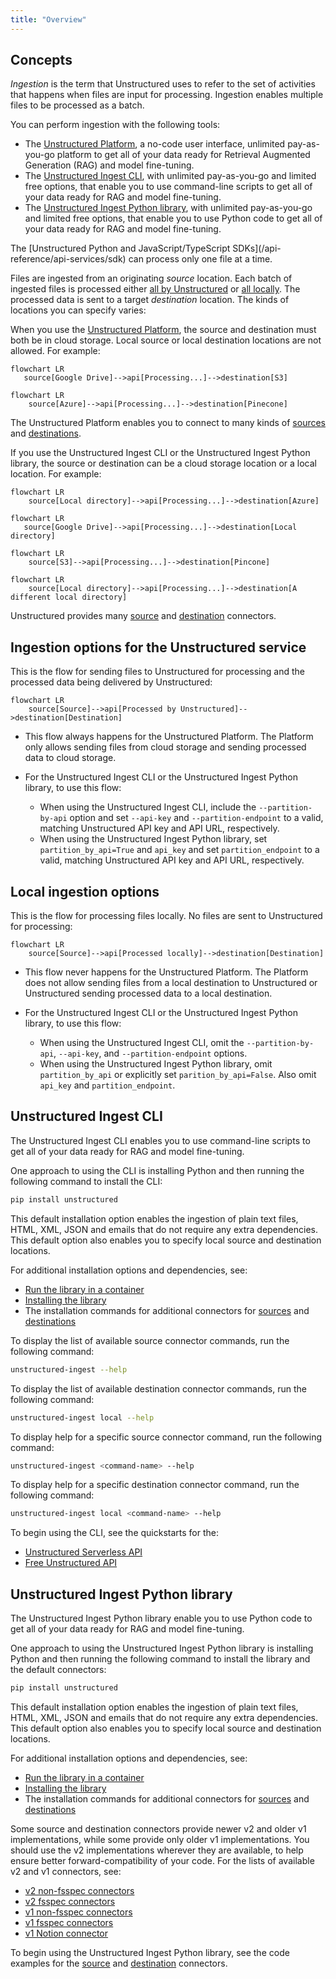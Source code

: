 ```yaml
---
title: "Overview"
---
```


## Concepts

*Ingestion* is the term that Unstructured uses to refer to the set of activities that happens when files are input for processing. Ingestion enables multiple files to be processed as a batch.

You can perform ingestion with the following tools:

- The [Unstructured Platform](/platform/overview), a no-code user interface, unlimited pay-as-you-go platform to get all of your data ready for Retrieval Augmented Generation (RAG) and model fine-tuning.
- The [Unstructured Ingest CLI](#unstructured-ingest-cli), with unlimited pay-as-you-go and limited free options, that enable you to use command-line scripts to get all of your data ready for RAG and model fine-tuning.
- The [Unstructured Ingest Python library](#unstructured-ingest-python-library), with unlimited pay-as-you-go and limited free options, that enable you to use Python code to get all of your data ready for RAG and model fine-tuning.

<Info>
    The [Unstructured Python and JavaScript/TypeScript SDKs](/api-reference/api-services/sdk) can process only one file at a time.
</Info>

Files are ingested from an originating *source* location. Each batch of ingested files is processed either [all by Unstructured](#ingestion-options-for-the-unstructured-service) or [all locally](#local-ingestion-options). The processed data is sent to a target *destination* location. The kinds of locations you can specify varies:

When you use the [Unstructured Platform](/platform/overview), the source and destination must both be in cloud storage. Local source or local destination locations are not allowed. For example:

 ```mermaid
flowchart LR
    source[Google Drive]-->api[Processing...]-->destination[S3]
```

```mermaid
flowchart LR
    source[Azure]-->api[Processing...]-->destination[Pinecone]
```

The Unstructured Platform enables you to connect to many kinds of [sources](/platform/platform-source-connectors/overview) and [destinations](/platform/platform-destination-connectors/overview).

If you use the Unstructured Ingest CLI or the Unstructured Ingest Python library, the source or destination can be a cloud storage location or a local location. For example:

```mermaid
flowchart LR
    source[Local directory]-->api[Processing...]-->destination[Azure]
```

 ```mermaid
flowchart LR
    source[Google Drive]-->api[Processing...]-->destination[Local directory]
```

```mermaid
flowchart LR
    source[S3]-->api[Processing...]-->destination[Pincone]
```

```mermaid
flowchart LR
    source[Local directory]-->api[Processing...]-->destination[A different local directory]
```

Unstructured provides many [source](/api-reference/ingest/source-connectors/overview) and [destination](/api-reference/ingest/destination-connector/overview) connectors.

## Ingestion options for the Unstructured service

This is the flow for sending files to Unstructured for processing and the processed data being delivered by Unstructured:

```mermaid
flowchart LR
    source[Source]-->api[Processed by Unstructured]-->destination[Destination]
```

- This flow always happens for the Unstructured Platform. The Platform only allows sending files from cloud storage and sending processed data to cloud storage.
- For the Unstructured Ingest CLI or the Unstructured Ingest Python library, to use this flow:

  - When using the Unstructured Ingest CLI, include the `--partition-by-api` option and set `--api-key` and `--partition-endpoint` to a valid, matching Unstructured API key and API URL, respectively.
  - When using the Unstructured Ingest Python library, set `partition_by_api=True` and `api_key` and set `partition_endpoint` to a valid, matching Unstructured API key and API URL, respectively.

## Local ingestion options

This is the flow for processing files locally. No files are sent to Unstructured for processing:

```mermaid
flowchart LR
    source[Source]-->api[Processed locally]-->destination[Destination]
```

- This flow never happens for the Unstructured Platform. The Platform does not allow sending files from a local destination to Unstructured or Unstructured sending processed data to a local destination.
- For the Unstructured Ingest CLI or the Unstructured Ingest Python library, to use this flow:

  - When using the Unstructured Ingest CLI, omit the `--partition-by-api`, `--api-key`, and `--partition-endpoint` options.
  - When using the Unstructured Ingest Python library, omit `partition_by_api` or explicitly set `parition_by_api=False`. Also omit `api_key` and `partition_endpoint`.

## Unstructured Ingest CLI

The Unstructured Ingest CLI enables you to use command-line scripts to get all of your data ready for RAG and model fine-tuning.

One approach to using the CLI is installing Python and then running the following command to install the CLI:

```bash
pip install unstructured
```

This default installation option enables the ingestion of plain text files, HTML, XML, JSON and emails that do not require any extra dependencies. This default option also enables you to specify local source and destination locations.

For additional installation options and dependencies, see:

- [Run the library in a container](https://github.com/Unstructured-IO/unstructured/tree/main?tab=readme-ov-file#run-the-library-in-a-container)
- [Installing the library](https://github.com/Unstructured-IO/unstructured/tree/main?tab=readme-ov-file#installing-the-library)
- The installation commands for additional connectors for [sources](/api-reference/ingest/source-connectors/overview) and [destinations](/api-reference/ingest/destination-connector/overview)

To display the list of available source connector commands, run the following command:

```bash
unstructured-ingest --help
```

To display the list of available destination connector commands, run the following command:

```bash
unstructured-ingest local --help
```

To display help for a specific source connector command, run the following command:

```bash
unstructured-ingest <command-name> --help
```

To display help for a specific destination connector command, run the following command:

```bash
unstructured-ingest local <command-name> --help
```

To begin using the CLI, see the quickstarts for the:

- [Unstructured Serverless API](/api-reference/api-services/saas-api-development-guide#unstructured-cli)
- [Free Unstructured API](/api-reference/api-services/free-api#unstructured-cli)

## Unstructured Ingest Python library

The Unstructured Ingest Python library enable you to use Python code to get all of your data ready for RAG and model fine-tuning.

One approach to using the Unstructured Ingest Python library is installing Python and then running the following command to install the library and the default connectors:

```bash
pip install unstructured
```

This default installation option enables the ingestion of plain text files, HTML, XML, JSON and emails that do not require any extra dependencies. This default option also enables you to specify local source and destination locations.

For additional installation options and dependencies, see:

- [Run the library in a container](https://github.com/Unstructured-IO/unstructured/tree/main?tab=readme-ov-file#run-the-library-in-a-container)
- [Installing the library](https://github.com/Unstructured-IO/unstructured/tree/main?tab=readme-ov-file#installing-the-library)
- The installation commands for additional connectors for [sources](/api-reference/ingest/source-connectors/overview) and [destinations](/api-reference/ingest/destination-connector/overview)

Some source and destination connectors provide newer v2 and older v1 implementations, while some provide only older v1 implementations. You should use the v2 implementations wherever they are available, to help ensure better forward-compatibility of your code. For the lists of available v2 and v1 connectors, see:

- [v2 non-fsspec connectors](https://github.com/Unstructured-IO/unstructured/tree/main/unstructured/ingest/v2/processes/connectors)
- [v2 fsspec connectors](https://github.com/Unstructured-IO/unstructured/tree/main/unstructured/ingest/v2/processes/connectors/fsspec)
- [v1 non-fsspec connectors](https://github.com/Unstructured-IO/unstructured/tree/main/unstructured/ingest/connector)
- [v1 fsspec connectors](https://github.com/Unstructured-IO/unstructured/tree/main/unstructured/ingest/connector/fsspec)
- [v1 Notion connector](https://github.com/Unstructured-IO/unstructured/tree/main/unstructured/ingest/connector/notion)

To begin using the Unstructured Ingest Python library, see the code examples for the [source](/api-reference/ingest/source-connectors/overview) and [destination](/api-reference/ingest/destination-connector/overview) connectors.